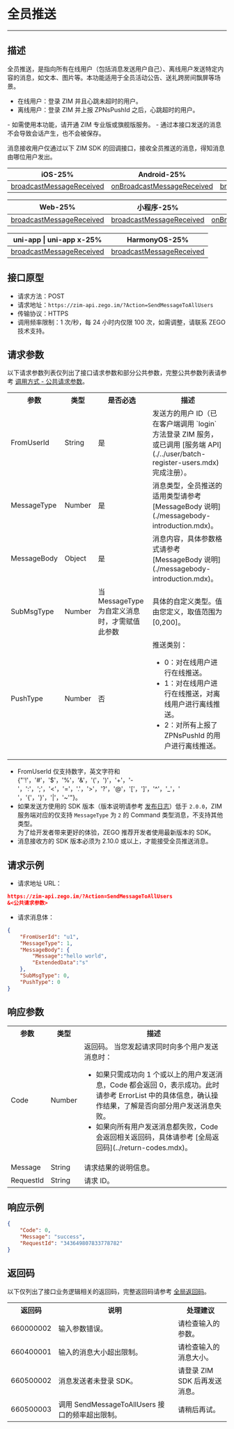 # 全员推送

- - -


## 描述

全员推送，是指向所有在线用户（包括消息发送用户自己）、离线用户发送特定内容的消息，如文本、图片等。本功能适用于全员活动公告、送礼跨房间飘屏等场景。

- 在线用户：登录 ZIM 并且心跳未超时的用户。
- 离线用户：登录 ZIM 并上报 ZPNsPushId 之后，心跳超时的用户。

<Note title="说明">
- 如需使用本功能，请开通 ZIM 专业版或旗舰版服务。
- 通过本接口发送的消息不会导致会话产生，也不会被保存。
</Note>

消息接收用户仅通过以下 ZIM SDK 的回调接口，接收全员推送的消息，得知消息由哪位用户发出。

| iOS-25% | Android-25% | macOS-25% | Windows-25% |
|-----|---------|-------|---------|
| [broadcastMessageReceived](https://doc-zh.zego.im/article/api?doc=zim_API~objective-c_ios~protocol~ZIMEventHandler#zim-broadcast-message-received) | [onBroadcastMessageReceived](https://doc-zh.zego.im/article/api?doc=zim_API~java_android~class~ZIMEventHandler#on-broadcast-message-received) | [broadcastMessageReceived](https://doc-zh.zego.im/article/api?doc=zim_API~objective-c_macos~protocol~ZIMEventHandler#zim-broadcast-message-received) | [onBroadcastMessageReceived](https://doc-zh.zego.im/article/api?doc=zim_API~cpp_windows~class~ZIMEventHandler#on-broadcast-message-received) |

| Web-25% | 小程序-25% | Flutter-25% | React Native-25% |
|---------|-----|--------|--------------|
| [broadcastMessageReceived](https://doc-zh.zego.im/article/api?doc=zim_API~javascript_web~interface~ZIMEventHandler#broadcast-message-received) | [broadcastMessageReceived](https://doc-zh.zego.im/article/api?doc=zim_API~javascript_wxxcx~interface~ZIMEventHandler#broadcast-message-received) | [onBroadcastMessageReceived](https://pub.dev/documentation/zego_zim/latest/zego_zim/ZIMEventHandler/onBroadcastMessageReceived.html) | [broadcastMessageReceived](https://doc-zh.zego.im/article/api?doc=zim_API~javascript_react-native~interface~ZIMEventHandler#broadcast-message-received) |

| uni-app \| uni-app x-25% | HarmonyOS-25% |
|---------|-----------|
| [broadcastMessageReceived](https://doc-zh.zego.im/article/api?doc=zim_API~javascript_uni-app~interface~ZIMEventHandler#broadcast-message-received) | [broadcastMessageReceived](https://doc-zh.zego.im/article/api?doc=zim_API~javascript_harmony~interface~ZIMEventHandler#broadcast-message-received) | |


## 接口原型

- 请求方法：POST
- 请求地址：`https://zim-api.zego.im/?Action=SendMessageToAllUsers`
- 传输协议：HTTPS
- 调用频率限制：1 次/秒，每 24 小时内仅限 100 次，如需调整，请联系 ZEGO 技术支持。

## 请求参数

以下请求参数列表仅列出了接口请求参数和部分公共参数，完整公共参数列表请参考 [调用方式 - 公共请求参数](../accessing-server-apis.mdx#2-公共参数)。

<table>
<tbody><tr>
<th>参数</th>
<th>类型</th>
<th>是否必选</th>
<th>描述</th>
</tr>
<tr>
<td>FromUserId</td>
<td>String</td>
<td>是</td>
<td>发送方的用户 ID（已在客户端调用 `login` 方法登录 ZIM 服务，或已调用 [服务端 API](./../user/batch-register-users.mdx) 完成注册）。</td>
</tr>
<tr>
<td>MessageType</td>
<td>Number</td>
<td>是</td>
<td>消息类型，全员推送的适用类型请参考 [MessageBody 说明](./messagebody-introduction.mdx)。</td>
</tr>
<tr>
<td>MessageBody</td>
<td>Object</td>
<td>是</td>
<td>消息内容，具体参数格式请参考 [MessageBody 说明](./messagebody-introduction.mdx)。</td>
</tr>
<tr>
<td>SubMsgType</td>
<td>Number</td>
<td>当 MessageType 为自定义消息时，才需赋值此参数</td>
<td>具体的自定义类型。值由您定义，取值范围为 [0,200]。</td>
</tr>
<tr>
<td>PushType</td>
<td>Number</td>
<td>否</td>
<td>推送类别：<ul><li>0：对在线用户进行在线推送。</li><li>1：对在线用户进行在线推送，对离线用户进行离线推送。</li><li>2：对所有上报了 ZPNsPushId 的用户进行离线推送。</li></ul></td>
</tr>
</tbody></table>

<Note title="说明">

- FromUserId 仅支持数字，英文字符和 {"'!'，'#'，'$'，'%'，'&'，'('，')'，'+'，'-'，':'，';'，'<'，'='，'.'，'>'，'?'，'@'，'['，']'，'^'，'_'，' '，'{'，'}'，'|'，'~'"}。
- 如果发送方使用的 SDK 版本（版本说明请参考 [发布日志](/zim-android/client-sdks/zim-release-notes)）低于 `2.0.0`，ZIM 服务端对应的仅支持 `MessageType` 为 `2` 的 Command 类型消息，不支持其他类型。  
    为了给开发者带来更好的体验，ZEGO 推荐开发者使用最新版本的 SDK。
- 消息接收方的 SDK 版本必须为 2.10.0 或以上，才能接受全员推送消息。
</Note>

## 请求示例

- 请求地址 URL：

```json
https://zim-api.zego.im/?Action=SendMessageToAllUsers
&<公共请求参数>
```

- 请求消息体：

```json
{
    "FromUserId": "u1",
    "MessageType": 1,
    "MessageBody": {
        "Message":"hello world",
        "ExtendedData":"s"
    },
    "SubMsgType": 0,
    "PushType": 0
}
```

## 响应参数

<table>
<tbody><tr data-row-level="1">
<th>参数</th>
<th>类型</th>
<th>描述</th>
</tr>
<tr data-row-level="2">
<td>Code</td>
<td>Number</td>
<td>返回码。
<Note title="说明">当您发起请求同时向多个用户发送消息时：<ul><li>如果只需成功向 1 个或以上的用户发送消息，Code 都会返回 0，表示成功。此时请参考 ErrorList 中的具体信息，确认操作结果，了解是否向部分用户发送消息失败。</li><li>如果向所有用户发送消息都失败，Code 会返回相关返回码，具体请参考 [全局返回码](../return-codes.mdx)。</li></ul></Note></td>
</tr>
<tr data-row-level="3">
<td>Message</td>
<td>String</td>
<td>请求结果的说明信息。</td>
</tr>
<tr data-row-level="4">
<td>RequestId</td>
<td>String</td>
<td>请求 ID。</td>
</tr>
</tbody></table>


## 响应示例

```json
{
    "Code": 0,
    "Message": "success",
    "RequestId": "343649807833778782"
}
```


## 返回码

以下仅列出了接口业务逻辑相关的返回码，完整返回码请参考 [全局返回码](../return-codes.mdx)。

<table>
<tbody><tr>
<th>返回码</th>
<th>说明</th>
<th>处理建议</th>
</tr>
<tr>
<td>660000002</td>
<td>输入参数错误。</td>
<td>请检查输入的参数。</td>
</tr>
<tr>
<td>660400001</td>
<td>输入的消息大小超出限制。</td>
<td>请检查输入的消息大小。</td>
</tr>
<tr>
<td>660500002</td>
<td>消息发送者未登录 SDK。</td>
<td>请登录 ZIM SDK 后再发送消息。</td>
</tr>
<tr>
<td>660500003</td>
<td>调用 SendMessageToAllUsers 接口的频率超出限制。</td>
<td>请稍后再试。</td>
</tr>
</tbody></table>
